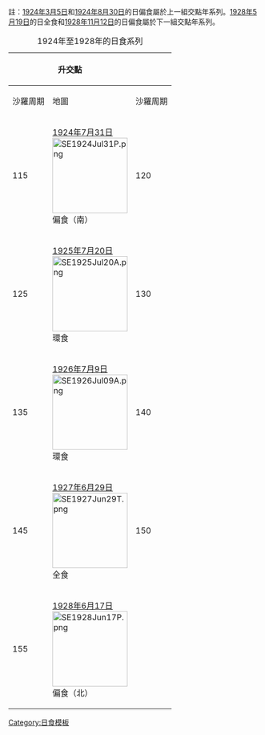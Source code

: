 {{Lunar year eclipse set info}}

註：[[1924年3月5日日食|1924年3月5日]]和[[1924年8月30日日食|1924年8月30日]]的日偏食屬於上一組交點年系列。[[1928年5月19日日食|1928年5月19日]]的日全食和[[1928年11月12日日食|1928年11月12日]]的日偏食屬於下一組交點年系列。
{| class="wikitable"
|+ 1924年至1928年的日食系列 
!colspan=2|升交點
|rowspan=7|&nbsp;
!colspan=2|降交點
|- style="text-align:center;"
!沙羅周期||地圖
!沙羅周期||地圖
|- align=center
|115||[[1924年7月31日日食|1924年7月31日]]<BR>[[File:SE1924Jul31P.png|150px]]<BR>偏食（南）
|120||[[1925年1月24日日食|1925年1月24日]]<BR>[[File:SE1925Jan24T.png|150px]]<BR>全食
|- align=center
|125||[[1925年7月20日日食|1925年7月20日]]<BR>[[File:SE1925Jul20A.png|150px]]<BR>環食
|130||[[1926年1月14日日食|1926年1月14日]]<BR>[[File:SE1926Jan14T.png|150px]]<BR>全食
|- align=center
|135||[[1926年7月9日日食|1926年7月9日]]<BR>[[File:SE1926Jul09A.png|150px]]<BR>環食
|140||[[1927年1月3日日食|1927年1月3日]]<BR>[[File:SE1927Jan03A.png|150px]]<BR>環食
|- align=center
|145||[[1927年6月29日日食|1927年6月29日]]<BR>[[File:SE1927Jun29T.png|150px]]<BR>全食
|150||[[1927年12月24日日食|1927年12月24日]]<BR>[[File:SE1927Dec24P.png|150px]]<BR>偏食（南）
|- align=center
|155||[[1928年6月17日日食|1928年6月17日]]<BR>[[File:SE1928Jun17P.png|150px]]<BR>偏食（北）
|}<noinclude>
[[Category:日食模板]]
</noinclude>